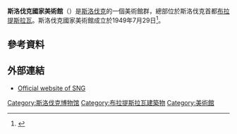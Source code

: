 '''斯洛伐克國家美術館'''（{{lang-sk|Slovenská národná galéria}}）是[[斯洛伐克|斯洛伐克]]的一個美術館群，總部位於斯洛伐克首都[[布拉提斯拉瓦|布拉提斯拉瓦]]。斯洛伐克國家美術館成立於1949年7月29日<ref>{{cite web | publisher = Slovak National Gallery | url = http://www.sng.sk/?loc=1&id=13&nid=144 | title = SNG - História budovy (History of the building) | accessdate = May 17, 2007 | language = sk | archive-date = 2008-03-16 | archive-url = https://web.archive.org/web/20080316112012/http://www.sng.sk/?loc=1&id=13&nid=144 | dead-url = no }}</ref>。

==參考資料==
{{Reflist}}

== 外部連結 ==
* [http://www.sng.sk/?id=0&loc=0&lang=1 Official website of SNG] {{Wayback|url=http://www.sng.sk/?id=0&loc=0&lang=1 |date=20110222221623 }}

{{欧洲题目|国家美术馆}}
[[Category:斯洛伐克博物馆|Category:斯洛伐克博物馆]]
[[Category:布拉提斯拉瓦建築物|Category:布拉提斯拉瓦建築物]]
[[Category:美術館|Category:美術館]]